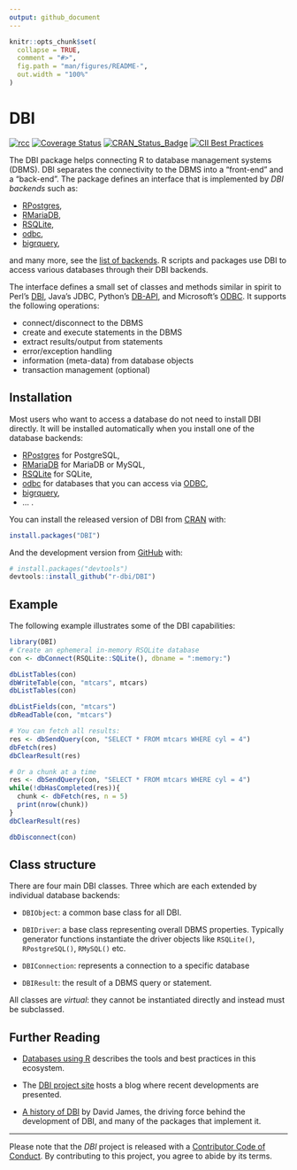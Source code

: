 ```yaml
---
output: github_document
---
```


<!-- README.md is generated from README.Rmd. Please edit that file -->

```r
knitr::opts_chunk$set(
  collapse = TRUE,
  comment = "#>",
  fig.path = "man/figures/README-",
  out.width = "100%"
)
```

# DBI

<!-- badges: start -->
[![rcc](https://github.com/r-dbi/DBI/workflows/rcc/badge.svg)](https://github.com/r-dbi/DBI/actions)
[![Coverage Status](https://codecov.io/gh/r-dbi/DBI/branch/master/graph/badge.svg)](https://codecov.io/github/r-dbi/DBI?branch=master)
[![CRAN_Status_Badge](https://www.r-pkg.org/badges/version/DBI)](https://cran.r-project.org/package=DBI)
[![CII Best Practices](https://bestpractices.coreinfrastructure.org/projects/1882/badge)](https://bestpractices.coreinfrastructure.org/projects/1882)
<!-- badges: end -->

The DBI package helps connecting R to database management systems (DBMS).
DBI separates the connectivity to the DBMS into a "front-end" and a "back-end".
The package defines an interface that is implemented by *DBI backends* such as:

- [RPostgres](https://rpostgres.r-dbi.org),
- [RMariaDB](https://rmariadb.r-dbi.org),
- [RSQLite](https://rsqlite.r-dbi.org),
- [odbc](https://github.com/r-dbi/odbc),
- [bigrquery](https://github.com/r-dbi/bigrquery),

and many more, see the [list of backends](https://github.com/r-dbi/backends#readme).
R scripts and packages use DBI to access various databases through their DBI backends.

The interface defines a small set of classes and methods similar in spirit to Perl's [DBI](https://dbi.perl.org/), Java's JDBC, Python's [DB-API](https://www.python.org/dev/peps/pep-0249/), and Microsoft's [ODBC](https://en.wikipedia.org/wiki/ODBC).
It supports the following operations:

* connect/disconnect to the DBMS
* create and execute statements in the DBMS
* extract results/output from statements
* error/exception handling
* information (meta-data) from database objects
* transaction management (optional)

## Installation

Most users who want to access a database do not need to install DBI directly.
It will be installed automatically when you install one of the database backends:

- [RPostgres](https://rpostgres.r-dbi.org) for PostgreSQL,
- [RMariaDB](https://rmariadb.r-dbi.org) for MariaDB or MySQL,
- [RSQLite](https://rsqlite.r-dbi.org) for SQLite,
- [odbc](https://github.com/r-dbi/odbc) for databases that you can access via [ODBC](https://en.wikipedia.org/wiki/Open_Database_Connectivity),
- [bigrquery](https://github.com/r-dbi/bigrquery),
- ... .

You can install the released version of DBI from [CRAN](https://CRAN.R-project.org) with:

``` r
install.packages("DBI")
```

And the development version from [GitHub](https://github.com/) with:

``` r
# install.packages("devtools")
devtools::install_github("r-dbi/DBI")
```

## Example

The following example illustrates some of the DBI capabilities:

```r
library(DBI)
# Create an ephemeral in-memory RSQLite database
con <- dbConnect(RSQLite::SQLite(), dbname = ":memory:")

dbListTables(con)
dbWriteTable(con, "mtcars", mtcars)
dbListTables(con)

dbListFields(con, "mtcars")
dbReadTable(con, "mtcars")

# You can fetch all results:
res <- dbSendQuery(con, "SELECT * FROM mtcars WHERE cyl = 4")
dbFetch(res)
dbClearResult(res)

# Or a chunk at a time
res <- dbSendQuery(con, "SELECT * FROM mtcars WHERE cyl = 4")
while(!dbHasCompleted(res)){
  chunk <- dbFetch(res, n = 5)
  print(nrow(chunk))
}
dbClearResult(res)

dbDisconnect(con)
```

## Class structure

There are four main DBI classes.
Three which are each extended by individual database backends:

* `DBIObject`: a common base class for all DBI.

* `DBIDriver`: a base class representing overall DBMS properties.
  Typically generator functions instantiate the driver objects like `RSQLite()`,
  `RPostgreSQL()`, `RMySQL()` etc.

* `DBIConnection`: represents a connection to a specific database

* `DBIResult`: the result of a DBMS query or statement.

All classes are _virtual_: they cannot be instantiated directly and instead must be subclassed.

## Further Reading

* [Databases using R](https://db.rstudio.com/) describes the tools and best practices in this ecosystem.

* The [DBI project site](https://www.r-dbi.org/) hosts a blog where recent developments are presented.

* [A history of DBI](https://r-dbi.github.io/DBI/articles/DBI-history.html) by David James, the driving force behind the development of DBI, and many of the packages that implement it.

---

Please note that the _DBI_ project is released with a [Contributor Code of Conduct](https://dbi.r-dbi.org/code_of_conduct).
By contributing to this project, you agree to abide by its terms.
